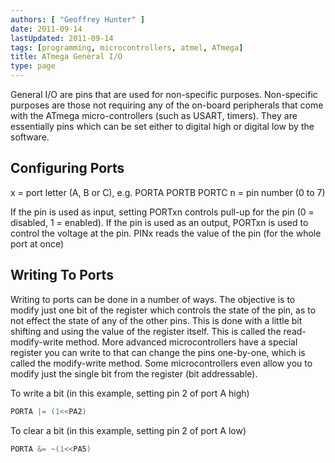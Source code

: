 ```yaml
---
authors: [ "Geoffrey Hunter" ]
date: 2011-09-14
lastUpdated: 2011-09-14
tags: [programming, microcontrollers, atmel, ATmega]
title: ATmega General I/O
type: page
---
```


General I/O are pins that are used for non-specific purposes. Non-specific purposes are those not requiring any of the on-board peripherals that come with the ATmega micro-controllers (such as USART, timers). They are essentially pins which can be set either to digital high or digital low by the software.

## Configuring Ports

x = port letter (A, B or C), e.g. PORTA PORTB PORTC
n = pin number (0 to 7)

If the pin is used as input, setting PORTxn  controls pull-up for the pin (0 = disabled, 1 = enabled). If the pin is used as an output, PORTxn  is used to control the voltage at the pin. PINx  reads the value of the pin (for the whole port at once)

## Writing To Ports


Writing to ports can be done in a number of ways. The objective is to modify just one bit of the register which controls the state of the pin, as to not effect the state of any of the other pins. This is done with a little bit shifting and using the value of the register itself. This is called the read-modify-write method. More advanced microcontrollers have a special register you can write to that can change the pins one-by-one, which is called the modify-write method. Some microcontrollers even allow you to modify just the single bit from the register (bit addressable).

To write a bit (in this example, setting pin 2 of port A high)

```c
PORTA |= (1<<PA2)
```

To clear a bit (in this example, setting pin 2 of port A low)

```c 
PORTA &= ~(1<<PA5)
```